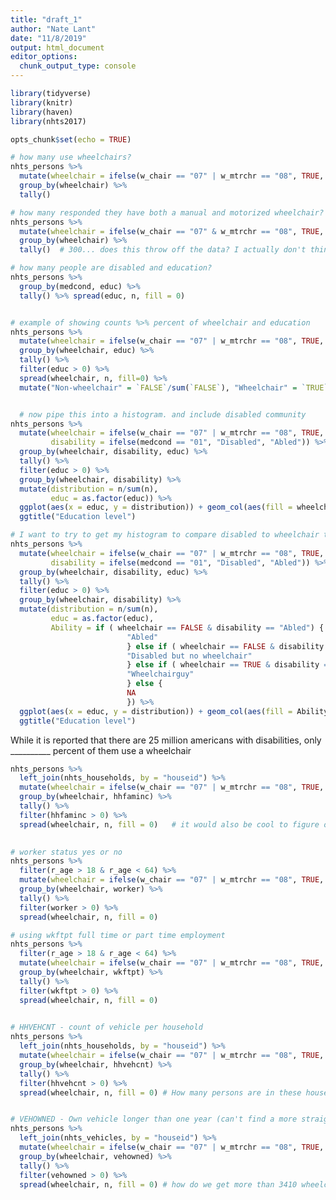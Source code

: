 ```yaml
---
title: "draft_1"
author: "Nate Lant"
date: "11/8/2019"
output: html_document
editor_options: 
  chunk_output_type: console
---
```


```r
library(tidyverse)
library(knitr)
library(haven)
library(nhts2017)

opts_chunk$set(echo = TRUE)
```

```r
# how many use wheelchairs?
nhts_persons %>%
  mutate(wheelchair = ifelse(w_chair == "07" | w_mtrchr == "08", TRUE, FALSE)) %>%
  group_by(wheelchair) %>% 
  tally()

# how many responded they have both a manual and motorized wheelchair?
nhts_persons %>%
  mutate(wheelchair = ifelse(w_chair == "07" & w_mtrchr == "08", TRUE, FALSE)) %>%
  group_by(wheelchair) %>% 
  tally()  # 300... does this throw off the data? I actually don't think so, but how many total are there?

# how many people are disabled and education?
nhts_persons %>%
  group_by(medcond, educ) %>%
  tally() %>% spread(educ, n, fill = 0)


# example of showing counts %>% percent of wheelchair and education
nhts_persons %>% 
  mutate(wheelchair = ifelse(w_chair == "07" | w_mtrchr == "08", TRUE, FALSE)) %>%
  group_by(wheelchair, educ) %>% 
  tally() %>%
  filter(educ > 0) %>%
  spread(wheelchair, n, fill=0) %>%
  mutate("Non-wheelchair" = `FALSE`/sum(`FALSE`), "Wheelchair" = `TRUE`/sum(`TRUE`))


  # now pipe this into a histogram. and include disabled community
nhts_persons %>% 
  mutate(wheelchair = ifelse(w_chair == "07" | w_mtrchr == "08", TRUE, FALSE),
         disability = ifelse(medcond == "01", "Disabled", "Abled")) %>%
  group_by(wheelchair, disability, educ) %>% 
  tally() %>%
  filter(educ > 0) %>% 
  group_by(wheelchair, disability) %>%
  mutate(distribution = n/sum(n),
         educ = as.factor(educ)) %>%
  ggplot(aes(x = educ, y = distribution)) + geom_col(aes(fill = wheelchair), position = "dodge") +
  ggtitle("Education level")

```

```r
# I want to try to get my histogram to compare disabled to wheelchair to abled.
nhts_persons %>% 
  mutate(wheelchair = ifelse(w_chair == "07" | w_mtrchr == "08", TRUE, FALSE),
         disability = ifelse(medcond == "01", "Disabled", "Abled")) %>%
  group_by(wheelchair, disability, educ) %>% 
  tally() %>%
  filter(educ > 0) %>% 
  group_by(wheelchair, disability) %>%
  mutate(distribution = n/sum(n),
         educ = as.factor(educ),
         Ability = if ( wheelchair == FALSE & disability == "Abled") {
                          "Abled"
                          } else if ( wheelchair == FALSE & disability == "Disabled") {
                          "Disabled but no wheelchair"
                          } else if ( wheelchair == TRUE & disability == "Disabled") {
                          "Wheelchairguy"
                          } else {
                          NA
                          }) %>%
  ggplot(aes(x = educ, y = distribution)) + geom_col(aes(fill = Ability), position = "dodge") +
  ggtitle("Education level")
```

While it is reported that there are 25 million americans with disabilities, only  __________ percent of them use a wheelchair


```r
nhts_persons %>%
  left_join(nhts_households, by = "houseid") %>%
  mutate(wheelchair = ifelse(w_chair == "07" | w_mtrchr == "08", TRUE, FALSE)) %>%
  group_by(wheelchair, hhfaminc) %>% 
  tally() %>%
  filter(hhfaminc > 0) %>%
  spread(wheelchair, n, fill = 0)   # it would also be cool to figure out the weighted portions to get full count histograms.
  
```


```r
# worker status yes or no
nhts_persons %>% 
  filter(r_age > 18 & r_age < 64) %>%
  mutate(wheelchair = ifelse(w_chair == "07" | w_mtrchr == "08", TRUE, FALSE)) %>%
  group_by(wheelchair, worker) %>% 
  tally() %>%
  filter(worker > 0) %>%
  spread(wheelchair, n, fill = 0)

# using wkftpt full time or part time employment
nhts_persons %>% 
  filter(r_age > 18 & r_age < 64) %>%
  mutate(wheelchair = ifelse(w_chair == "07" | w_mtrchr == "08", TRUE, FALSE)) %>%
  group_by(wheelchair, wkftpt) %>% 
  tally() %>%
  filter(wkftpt > 0) %>%
  spread(wheelchair, n, fill = 0)
  
```

```r
# HHVEHCNT - count of vehicle per household
nhts_persons %>%
  left_join(nhts_households, by = "houseid") %>%
  mutate(wheelchair = ifelse(w_chair == "07" | w_mtrchr == "08", TRUE, FALSE)) %>%
  group_by(wheelchair, hhvehcnt) %>% 
  tally() %>%
  filter(hhvehcnt > 0) %>%
  spread(wheelchair, n, fill = 0) # How many persons are in these households? and is this counting persons or households?


# VEHOWNED - Own vehicle longer than one year (can't find a more straightforward vehicle ownership variable)
nhts_persons %>%
  left_join(nhts_vehicles, by = "houseid") %>%
  mutate(wheelchair = ifelse(w_chair == "07" | w_mtrchr == "08", TRUE, FALSE)) %>%
  group_by(wheelchair, vehowned) %>% 
  tally() %>%
  filter(vehowned > 0) %>%
  spread(wheelchair, n, fill = 0) # how do we get more than 3410 wheelchair?
```